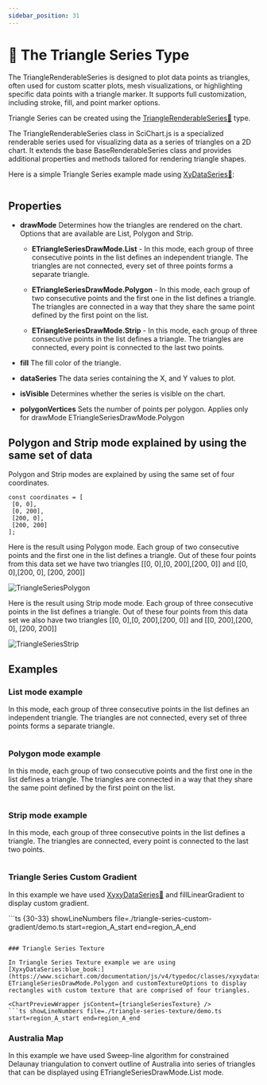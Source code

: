 ```yaml
---
sidebar_position: 31
---
```



# 🔄 The Triangle Series Type

The TriangleRenderableSeries is designed to plot data points as triangles, often used for custom scatter plots, mesh visualizations, or highlighting specific data points with a triangle marker. It supports full customization, including stroke, fill, and point marker options.

Triangle Series can be created using the [TriangleRenderableSeries:blue_book:](https://www.scichart.com/documentation/js/v4/typedoc/classes/trianglerenderableseries.html) type.

The TriangleRenderableSeries class in SciChart.js is a specialized renderable series used for visualizing data as a series of triangles on a 2D chart. It extends the base BaseRenderableSeries class and provides additional properties and methods tailored for rendering triangle shapes.

Here is a simple Triangle Series example made using [XyDataSeries:blue_book:](https://www.scichart.com/documentation/js/v4/typedoc/classes/xydataseries.html):

```ts {4} showLineNumbers file=./triangle-series-list/demo.ts start=region_A_start end=region_A_end

```


## Properties

- **drawMode** Determines how the triangles are rendered on the chart. Options that are available are List, Polygon and Strip.

    - **ETriangleSeriesDrawMode.List** - In this mode, each group of three consecutive points in the list defines an independent triangle. The triangles are not connected, every set of three points forms a separate triangle.

    - **ETriangleSeriesDrawMode.Polygon** - In this mode, each group of two consecutive points and the first one in the list defines a triangle. The triangles are connected in a way that they share the same point defined by the first point on the list.

    - **ETriangleSeriesDrawMode.Strip** - In this mode, each group of three consecutive points in the list defines a triangle. The triangles are connected, every point is connected to the last two points.

- **fill** The fill color of the triangle.
- **dataSeries** The data series containing the X, and Y values to plot.
- **isVisible** Determines whether the series is visible on the chart.
- **polygonVertices** Sets the number of points per polygon. Applies only for drawMode ETriangleSeriesDrawMode.Polygon


## Polygon and Strip mode explained by using the same set of data

Polygon and Strip modes are explained by using the same set of four coordinates.

```
const coordinates = [
 [0, 0],
 [0, 200],
 [200, 0],
 [200, 200]
];
```

Here is the result using Polygon mode. Each group of two consecutive points and the first one in the list defines a triangle.
Out of these four points from this data set we have two triangles [[0, 0],[0, 200],[200, 0]] and [[0, 0],[200, 0], [200, 200]]

![TriangleSeriesPolygon](images/TriangleSeriesPolygon.png)

Here is the result using Strip mode mode. Each group of three consecutive points in the list defines a triangle.
Out of these four points from this data set we also have two triangles [[0, 0],[0, 200],[200, 0]] and [[0, 200],[200, 0], [200, 200]]

![TriangleSeriesStrip](images/TriangleSeriesStrip.png)

## Examples

### List mode example

In this mode, each group of three consecutive points in the list defines an independent triangle. The triangles are not connected, every set of three points forms a separate triangle.

<ChartPreviewWrapper jsContent={triangleSeriesList} />

```ts {11} showLineNumbers file=./triangle-series-list/demo.ts start=region_A_start end=region_A_end

```

### Polygon mode example

In this mode, each group of two consecutive points and the first one in the list defines a triangle. The triangles are connected in a way that they share the same point defined by the first point on the list.

<ChartPreviewWrapper jsContent={triangleSeriesPolygon} />

```ts {22} showLineNumbers file=./triangle-series-polygon/demo.ts start=region_A_start end=region_A_end

```

### Strip mode example

In this mode, each group of three consecutive points in the list defines a triangle. The triangles are connected, every point is connected to the last two points.

<ChartPreviewWrapper jsContent={triangleSeriesStrip} />

```ts {20} showLineNumbers file=./triangle-series-strip/demo.ts start=region_A_start end=region_A_end

```

### Triangle Series Custom Gradient

In this example we have used [XyxyDataSeries:blue_book:](https://www.scichart.com/documentation/js/v4/typedoc/classes/xyxydataseries.html) and fillLinearGradient to display custom gradient.

<ChartPreviewWrapper jsContent={triangleSeriesCustomGradient} />
```ts {30-33} showLineNumbers file=./triangle-series-custom-gradient/demo.ts start=region_A_start end=region_A_end

```

### Triangle Series Texture

In Triangle Series Texture example we are using [XyxyDataSeries:blue_book:](https://www.scichart.com/documentation/js/v4/typedoc/classes/xyxydataseries.html), ETriangleSeriesDrawMode.Polygon and customTextureOptions to display rectangles with custom texture that are comprised of four triangles.

<ChartPreviewWrapper jsContent={triangleSeriesTexture} />
```ts showLineNumbers file=./triangle-series-texture/demo.ts start=region_A_start end=region_A_end

```

### Australia Map

In this example we have used Sweep-line algorithm for constrained Delaunay triangulation to convert outline of Australia into series of triangles that can be displayed using ETriangleSeriesDrawMode.List mode.

<ChartPreviewWrapper jsContent={australiaMap} />

